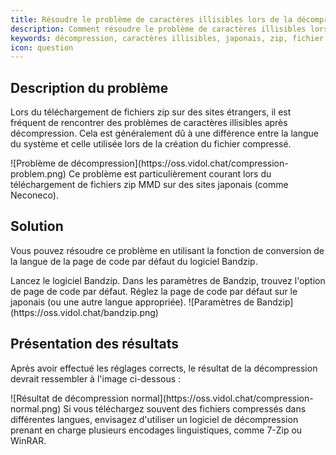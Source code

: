 ```yaml
---
title: Résoudre le problème de caractères illisibles lors de la décompression de fichiers japonais
description: Comment résoudre le problème de caractères illisibles lors du téléchargement de fichiers zip sur des sites étrangers
keywords: décompression, caractères illisibles, japonais, zip, fichier compressé
icon: question
---
```


## Description du problème

Lors du téléchargement de fichiers zip sur des sites étrangers, il est fréquent de rencontrer des problèmes de caractères illisibles après décompression. Cela est généralement dû à une différence entre la langue du système et celle utilisée lors de la création du fichier compressé.

<Frame caption="Exemple de caractères illisibles après décompression">
  ![Problème de décompression](https://oss.vidol.chat/compression-problem.png)
</Frame>

<Note>
  Ce problème est particulièrement courant lors du téléchargement de fichiers zip MMD sur des sites japonais (comme Neconeco).
</Note>

## Solution

Vous pouvez résoudre ce problème en utilisant la fonction de conversion de la langue de la page de code par défaut du logiciel Bandzip.

<Steps>
  <Step title="Ouvrir Bandzip">
    Lancez le logiciel Bandzip.
  </Step>
  <Step title="Configurer la page de code par défaut">
    Dans les paramètres de Bandzip, trouvez l'option de page de code par défaut.
  </Step>
  <Step title="Choisir la langue appropriée">
    Réglez la page de code par défaut sur le japonais (ou une autre langue appropriée).
  </Step>
</Steps>

<Frame caption="Interface de configuration de Bandzip">
  ![Paramètres de Bandzip](https://oss.vidol.chat/bandzip.png)
</Frame>

## Présentation des résultats

Après avoir effectué les réglages corrects, le résultat de la décompression devrait ressembler à l'image ci-dessous :

<Frame caption="Noms de fichiers correctement décompressés">
  ![Résultat de décompression normal](https://oss.vidol.chat/compression-normal.png)
</Frame>

<Tip>
  Si vous téléchargez souvent des fichiers compressés dans différentes langues, envisagez d'utiliser un logiciel de décompression prenant en charge plusieurs encodages linguistiques, comme 7-Zip ou WinRAR.
</Tip>

